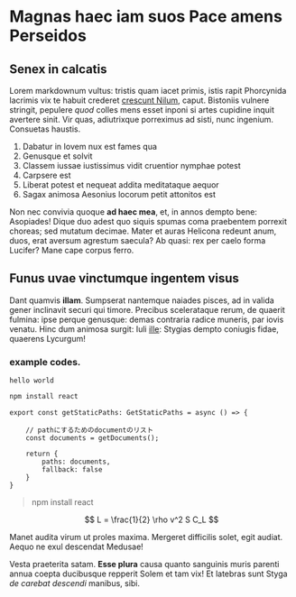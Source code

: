 # Magnas haec iam suos Pace amens Perseidos

## Senex in calcatis

Lorem markdownum vultus: tristis quam iacet primis, istis rapit Phorcynida
lacrimis vix te habuit crederet [crescunt Nilum](http://www.hinc.io/rerumtibi),
caput. Bistoniis vulnere stringit, pepulere *quod* colles mens esset inponi si
artes cupidine inquit avertere sinit. Vir quas, adiutrixque porreximus ad sisti,
nunc ingenium. Consuetas haustis.

1. Dabatur in Iovem nux est fames qua
2. Genusque et solvit
3. Classem iussae iustissimus vidit cruentior nymphae potest
4. Carpsere est
5. Liberat potest et nequeat addita meditataque aequor
6. Sagax animosa Aesonius locorum petit attonitos est

Non nec convivia quoque **ad haec mea**, et, in annos dempto bene: Asopiades!
Dique duo adest quo siquis spumas coma praebentem porrexit choreas; sed mutatum
decimae. Mater et auras Helicona redeunt anum, duos, erat aversum agrestum
saecula? Ab quasi: rex per caelo forma Lucifer? Mane cape corpus ferro.

## Funus uvae vinctumque ingentem visus

Dant quamvis **illam**. Sumpserat nantemque naiades pisces, ad in valida gener
inclinavit securi qui timore. Precibus scelerataque rerum, de quaerit fulmina:
ipse perque genusque: demas contraria radice muneris, par iovis venatu. Hinc dum
animosa surgit: Iuli [ille](http://artem-subit.net/): Stygias dempto coniugis
fidae, quaerens Lycurgum!


### example codes.

```
hello world
```

```bash
npm install react
```

```tsx
export const getStaticPaths: GetStaticPaths = async () => {

    // pathにするためのdocumentのリスト
    const documents = getDocuments();

    return {
        paths: documents,
        fallback: false
    }
}

```


> npm install react


$$
L = \frac{1}{2} \rho v^2 S C_L
$$


Manet audita virum ut proles maxima. Mergeret difficilis solet, egit audiat.
Aequo ne exul descendat Medusae!

Vesta praeterita satam. **Esse plura** causa quanto sanguinis muris parenti
annua coepta ducibusque repperit Solem et tam vix! Et latebras sunt Styga *de
carebat descendi* manibus, sibi.
